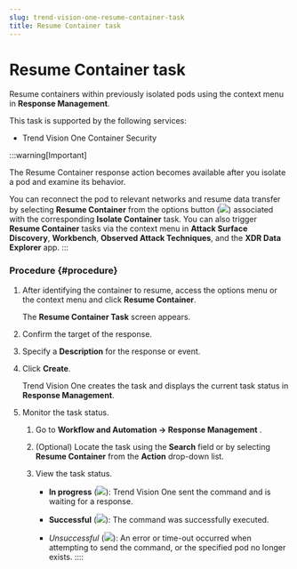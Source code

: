 ```yaml
---
slug: trend-vision-one-resume-container-task
title: Resume Container task
---
```

# Resume Container task

Resume containers within previously isolated pods using the context menu in **Response Management**.

This task is supported by the following services:

- Trend Vision One Container Security

:::warning[Important]

The Resume Container response action becomes available after you isolate a pod and examine its behavior.

You can reconnect the pod to relevant networks and resume data transfer by selecting **Resume Container** from the options button (![](/images/options_icon=GUID-408062FA-DA13-4ECA-81EB-31A5B68355A1=1=en-us=Low.webp)) associated with the corresponding **Isolate Container** task. You can also trigger **Resume Container** tasks via the context menu in **Attack Surface Discovery**, **Workbench**, **Observed Attack Techniques**, and the **XDR Data Explorer** app.
:::

### Procedure {#procedure}

1.  After identifying the container to resume, access the options menu or the context menu and click **Resume Container**.

    The **Resume Container Task** screen appears.

2.  Confirm the target of the response.

3.  Specify a **Description** for the response or event.

4.  Click **Create**.

    Trend Vision One creates the task and displays the current task status in **Response Management**.

5.  Monitor the task status.

    1.  Go to **Workflow and Automation → Response Management** .

    2.  (Optional) Locate the task using the **Search** field or by selecting **Resume Container** from the **Action** drop-down list.

    3.  View the task status.

        - **In progress** (![](/images/in_progress=GUID-A55897DB-3DEA-4F5C-B7F9-70B3D7FB9EDE=1=en-us=Low.webp)): Trend Vision One sent the command and is waiting for a response.

        - **Successful** (![](/images/successful=GUID-1E31AD86-DE2E-48B5-85F7-7C78A3E8BB11=1=en-us=Low.webp)): The command was successfully executed.

        - *Unsuccessful* (![](/images/error=5cc21722-7ceb-480c-b9c2-a47d420cf1cc.webp)): An error or time-out occurred when attempting to send the command, or the specified pod no longer exists.
::::

